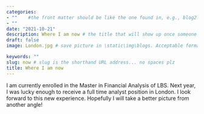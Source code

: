 ```yaml
---
categories:  
- ""    #the front matter should be like the one found in, e.g., blog2.md. It cannot be like the normal Rmd we used
- ""
date: "2021-10-21"
description: Where I am now # the title that will show up once someone gets to this page
draft: false
image: London.jpg # save picture in \static\img\blogs. Acceptable formats= jpg, jpeg, or png . Your iPhone pics wont work

keywords: ""
slug: now # slug is the shorthand URL address... no spaces plz
title: Where I am now
---
```


I am currently enrolled in the Master in Financial Analysis of LBS. Next year, I was lucky enough to receive a full time analyst position in London. I look forward to this new experience. Hopefully I will take a better picture from another angle! 